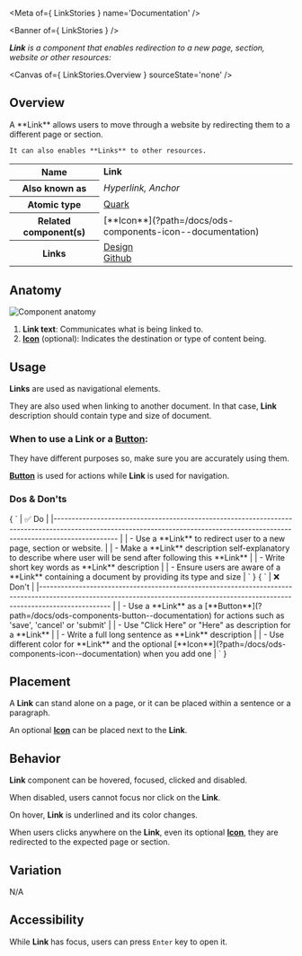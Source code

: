 
<Meta of={ LinkStories } name='Documentation' />

<Banner of={ LinkStories } />

_**Link** is a component that enables redirection to a new page, section, website or other resources:_

<Canvas of={ LinkStories.Overview } sourceState='none' />

## Overview
<div>
  <div id='description'>
    A **Link** allows users to move through a website by redirecting them to a different page or section.

    It can also enables **Links** to other resources.
  </div>
  <table>
    <tbody>
    <tr>
      <th scope="row">Name</th>
      <td><strong>Link</strong></td>
    </tr>
    <tr>
      <th scope="row">Also known as</th>
      <td><em>Hyperlink, Anchor</em></td>
    </tr>
    <tr>
      <th scope="row">Atomic type</th>
      <td>
        <a href='https://bradfrost.com/blog/post/extending-atomic-design/'>Quark<OdsIcon
          name={ ODS_ICON_NAME.externalLink }
          style={ { fontSize: '.7rem', paddingLeft: '.3rem', paddingRight: '.2rem' } }></OdsIcon></a>
      </td>
    </tr>
    <tr>
      <th scope="row">Related component(s)</th>
      <td>
        [**Icon**](?path=/docs/ods-components-icon--documentation)
      </td>
    </tr>
    <tr>
      <th scope="row">Links</th>
      <td>
        <a href='https://www.figma.com/proto/tIKzHa5KvHHyosgIgyBswB/Design-Tokens'>Design<OdsIcon
          name={ ODS_ICON_NAME.externalLink }
          style={ { fontSize: '.7rem', paddingLeft: '.3rem', paddingRight: '.2rem' } }></OdsIcon></a><br />
        <a href='https://github.com/ovh/design-system/tree/master/packages/components/src/link'>Github<OdsIcon
          name={ ODS_ICON_NAME.externalLink }
          style={ { fontSize: '.7rem', paddingLeft: '.3rem', paddingRight: '.2rem' } }></OdsIcon></a>
      </td>
    </tr>
    </tbody>
  </table>
</div>

## Anatomy

![Component anatomy](components/link/anatomy.png "Component anatomy")

1. **Link text**: Communicates what is being linked to.
2. [**Icon**](?path=/docs/ods-components-icon--documentation) (optional): Indicates the destination or type of content being.

## Usage

**Links** are used as navigational elements.

They are also used when linking to another document. In that case, **Link** description should contain type and size of document.

### When to use a **Link** or a [**Button**](?path=/docs/ods-components-button--documentation):

They have different purposes so, make sure you are accurately using them.

[**Button**](?path=/docs/ods-components-button--documentation) is used for actions while **Link** is used for navigation.

### Dos & Don'ts

<Markdown>
  { `
| ✅ Do                                                                                                                                                                           |
|------------------------------------------------------------------------------------------------------------------------------------------------------------------------------ |
| - Use a **Link** to redirect user to a new page, section or website.                                                                                                           |
| - Make a **Link** description self-explanatory to describe where user will be send after following this **Link**                                                               |
| - Write short key words as **Link** description                                                                                                                                |
| - Ensure users are aware of a **Link** containing a document by providing its type and size                                                                                    |
` }
</Markdown>
<Markdown>
  { `
| ❌ Don't                                                                                                                                                                          |
|-------------------------------------------------------------------------------------------------------------------------------------------------------------------------------- |
| - Use a **Link** as a [**Button**](?path=/docs/ods-components-button--documentation) for actions such as 'save', 'cancel' or 'submit'                                    |
| - Use "Click Here" or "Here" as description for a **Link**                                                                                                                       |
| - Write a full long sentence as **Link** description                                                                                                                             |
| - Use different color for **Link** and the optional [**Icon**](?path=/docs/ods-components-icon--documentation) when you add one                                          |
` }
</Markdown>

## Placement

A **Link** can stand alone on a page, or it can be placed within a sentence or a paragraph.

An optional [**Icon**](?path=/docs/ods-components-icon--documentation) can be placed next to the **Link**.

## Behavior

**Link** component can be hovered, focused, clicked and disabled.

When disabled, users cannot focus nor click on the **Link**.

On hover, **Link** is underlined and its color changes.

When users clicks anywhere on the **Link**, even its optional [**Icon**](?path=/docs/ods-components-icon--documentation), they are redirected to the expected page or section.

## Variation

N/A

## Accessibility

While **Link** has focus, users can press `Enter` key to open it.
